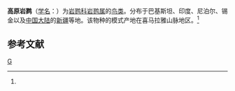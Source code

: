 {{Speciesbox
| taxon = Prunella(鸟类) himalayana
| binomial_authority = (Blyth)<ref name='id2977'>{{cite web| url =http://www.bioinfo.cn/db05/BjdwSpecies.php?action=view&id=2977| title =高原岩鹨| work =《中国动物物种编目数据库》| publisher =中国科学院微生物研究所| author =中国科学院动物研究所| accessdate =2009-04-04| deadurl =yes| archiveurl =https://web.archive.org/web/20160305093232/http://www.bioinfo.cn/db05/BjdwSpecies.php?action=view&id=2977| archivedate =2016-03-05}}</ref>
}}

'''高原岩鹨'''（[[学名|学名]]：{{lang|la|''Prunella himalayana''}}）为[[岩鹨科|岩鹨科]][[岩鹨属|岩鹨属]]的[[鸟类|鸟类]]。分布于巴基斯坦、印度、尼泊尔、锡金以及[[中国大陆|中国大陆]]的[[新疆|新疆]]等地。该物种的模式产地在喜马拉雅山脉地区。<ref name='id2977'/>

== 参考文献 ==
{{reflist}}

{{雀形目小作品}}
{{taxonbar}}
[[Category:岩鹨属|G]]
